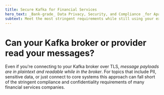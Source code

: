 ```yaml
---
title: Secure Kafka for Financial Services
hero_text: _Bank-grade_ Data Privacy, Security, and Compliance _for Apache Kafka_
subtext: Meet the most stringent requirements while still using your existing Kafka system... within minutes!
---
```


# Can your Kafka broker or provider read your messages? 

Even if you're connecting to your Kafka broker over TLS, _message payloads are 
in plaintext and readable while in the broker_. For topics that include PII, 
sensitive data, or just connect to core systems this approach can fall short
of the stringent compliance and confidentiality requirements of many financial 
services companies.
